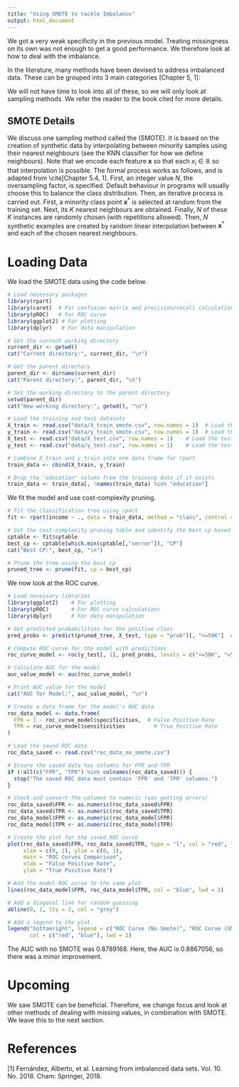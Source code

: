 ```yaml
---
title: "Using SMOTE to tackle Imbalance"
output: html_document
---
```


We got a very weak specificity in the previous model. Treating missingness on its own was not enough to get a good performance. We therefore look at how to deal with the imbalance.

In the literature, many methods have been devised to address imbalanced data. These can be grouped into 3 main categories [Chapter 5, 1]:
\begin{enumerate}
    \item \textbf{Sampling methods:} The training set is modified to produce a more balanced distribution that allows classifiers to perform in a similar manner to standard classification. These methods are sometimes called data-level modifications.
    \item \textbf{Algorithm-level modifications:} The classification algorithm is modified to be more attuned to class imbalance.
    \item \textbf{Cost-sensitive learning:} This incorporates data-level and algorithm-level modifications by considering variable misclassification costs.
\end{enumerate}

We will not have time to look into all of these, so we will only look at sampling methods. We refer the reader to the book cited for more details.

## SMOTE Details

We discuss one sampling method called the \textit{Synthetic Minority Oversampling Technique} (SMOTE).  It is based on the creation of synthetic data by interpolating between minority samples using their nearest neighbours (see the KNN classifier for how we define neighbours). Note that we encode each feature $\boldsymbol{x}$ so that each $x_i \in \mathbb{R}$ so that interpolation is possible. The formal process works as follows, and is adapted from \cite[Chapter 5.4, 1]. First, an integer value $N$, the oversampling factor, is specified. Default behaviour in programs will usually choose this to balance the class distribution. Then, an iterative process is carried out. First, a minority class point $\boldsymbol{x}^*$ is selected at random from the training set. Next, its $K$ nearest neighbours are obtained. Finally, $N$ of these $K$ instances are randomly chosen (with repetitions allowed). Then, $N$ synthetic examples are created by random linear interpolation between $\boldsymbol{x}^*$ and each of the chosen nearest neighbours.

# Loading Data

We load the SMOTE data using the code below. 

```r
# Load necessary packages
library(rpart)
library(caret)  # For confusion matrix and precision/recall calculations
library(pROC)   # For ROC curve
library(ggplot2) # For plotting
library(dplyr)   # For data manipulation

# Get the current working directory
current_dir <- getwd()
cat("Current directory:", current_dir, "\n")

# Get the parent directory
parent_dir <- dirname(current_dir)
cat("Parent directory:", parent_dir, "\n")

# Set the working directory to the parent directory
setwd(parent_dir)
cat("New working directory:", getwd(), "\n")

# Load the training and test datasets
X_train <- read.csv("data/X_train_smote.csv", row.names = 1)  # Load the SMOTE transformed training features
y_train <- read.csv("data/y_train_smote.csv", row.names = 1)  # Load the SMOTE transformed training labels
X_test <- read.csv("data/X_test.csv", row.names = 1)    # Load the test features
y_test <- read.csv("data/y_test.csv", row.names = 1)    # Load the test labels

# Combine X_train and y_train into one data frame for rpart
train_data <- cbind(X_train, y_train)

# Drop the "education" column from the training data if it exists
train_data <- train_data[, !names(train_data) %in% "education"]
```

We fit the model and use cost-complexity pruning.

```r
# Fit the classification tree using rpart
fit <- rpart(income ~ ., data = train_data, method = "class", control = rpart.control(cp = 1e-6))

# Get the cost-complexity pruning table and identify the best cp based on minimum xerror
cptable <- fit$cptable
best_cp <- cptable[which.min(cptable[,"xerror"]), "CP"]
cat("Best CP:", best_cp, "\n")

# Prune the tree using the best cp
pruned_tree <- prune(fit, cp = best_cp)
```

We now look at the ROC curve.

```r
# Load necessary libraries
library(ggplot2)    # For plotting
library(pROC)       # For ROC curve calculations
library(dplyr)      # For data manipulation

# Get predicted probabilities for the positive class
pred_probs <- predict(pruned_tree, X_test, type = "prob")[, "<=50K"]  # Adjust based on your positive class

# Compute ROC curve for the model with predictions
roc_curve_model <- roc(y_test[, 1], pred_probs, levels = c("<=50K", ">50K"))

# Calculate AUC for the model
auc_value_model <- auc(roc_curve_model)

# Print AUC value for the model
cat("AUC for Model:", auc_value_model, "\n")

# Create a data frame for the model's ROC data
roc_data_model <- data.frame(
  FPR = 1 - roc_curve_model$specificities,  # False Positive Rate
  TPR = roc_curve_model$sensitivities         # True Positive Rate
)

# Load the saved ROC data
roc_data_saved <- read.csv("roc_data_no_smote.csv")

# Ensure the saved data has columns for FPR and TPR
if (!all(c("FPR", "TPR") %in% colnames(roc_data_saved))) {
  stop("The saved ROC data must contain 'FPR' and 'TPR' columns.")
}

# Check and convert the columns to numeric (was getting errors)
roc_data_saved$FPR <- as.numeric(roc_data_saved$FPR)
roc_data_saved$TPR <- as.numeric(roc_data_saved$TPR)
roc_data_model$FPR <- as.numeric(roc_data_model$FPR)
roc_data_model$TPR <- as.numeric(roc_data_model$TPR)

# Create the plot for the saved ROC curve
plot(roc_data_saved$FPR, roc_data_saved$TPR, type = "l", col = "red", lwd = 2, 
     xlim = c(0, 1), ylim = c(0, 1), 
     main = "ROC Curves Comparison", 
     xlab = "False Positive Rate", 
     ylab = "True Positive Rate")

# Add the model ROC curve to the same plot
lines(roc_data_model$FPR, roc_data_model$TPR, col = "blue", lwd = 2)

# Add a diagonal line for random guessing
abline(0, 1, lty = 2, col = "grey")

# Add a legend to the plot
legend("bottomright", legend = c("ROC Curve (No Smote)", "ROC Curve (SMOTE)"),
       col = c("red", "blue"), lwd = 2)
```

The AUC with no SMOTE was 0.8789168. Here, the AUC is 0.8867056, so there was a minor improvement. 

# Upcoming

We saw SMOTE can be beneficial. Therefore, we change focus and look at other methods of dealing with missing values, in combination with SMOTE. We leave this to the next section.

# References

[1] Fernández, Alberto, et al. Learning from imbalanced data sets. Vol. 10. No. 2018. Cham: Springer, 2018.